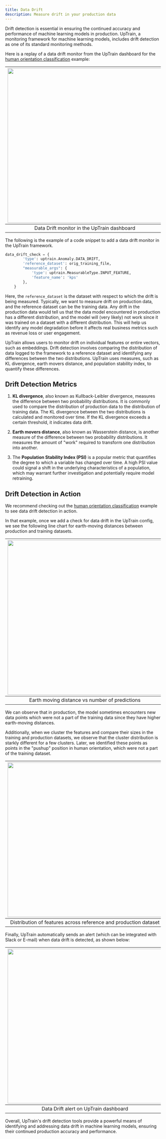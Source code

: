```yaml
---
title: Data Drift
description: Measure drift in your production data
---
```


Drift detection is essential in ensuring the continued accuracy and performance of machine learning models in production. UpTrain, a monitoring framework for machine learning models, includes drift detection as one of its standard monitoring methods.

Here is a replay of a data drift monitor from the UpTrain dashboard for the [human orientation classification](https://github.com/uptrain-ai/uptrain/blob/main/examples/human_orientation_classification/run.ipynb) example:

| <center> <img width="500" src="https://uptrain-demo.s3.us-west-1.amazonaws.com/human_orientation_classification/1_data_drift_and_edge_cases.gif"/> </center> |
| -------------------------------------------------------------------------------------------------------------------------------------------------------------|
| <center>Data Drift monitor in the UpTrain dashboard</center>                                                                                                 | 


The following is the example of a code snippet to add a data drift monitor in the UpTrain framework.

```python
data_drift_check = {
        'type': uptrain.Anomaly.DATA_DRIFT,
        'reference_dataset': orig_training_file,
        "measurable_args": {
            'type': uptrain.MeasurableType.INPUT_FEATURE,
            'feature_name': 'kps'  
        },
    }
```

Here, the `reference_dataset` is the dataset with respect to which the drift is being measured. Typically, we want to measure drift on production data, and the reference dataset can be the training data. Any drift in the production data would tell us that the data model encountered in production has a different distribution, and the model will (very likely) not work since it was trained on a dataset with a different distribution. This will help us identify any model degradation before it affects real business metrics such as revenue loss or user engagement.

UpTrain allows users to monitor drift on individual features or entire vectors, such as embeddings. Drift detection involves comparing the distribution of data logged to the framework to a reference dataset and identifying any differences between the two distributions. UpTrain uses measures, such as KL divergence, earth movers distance, and population stability index, to quantify these differences.

## Drift Detection Metrics

1. **KL divergence**, also known as Kullback-Leibler divergence, measures the difference between two probability distributions. It is commonly used to compare the distribution of production data to the distribution of training data. The KL divergence between the two distributions is calculated and monitored over time. If the KL divergence exceeds a certain threshold, it indicates data drift.

2. **Earth movers distance**, also known as Wasserstein distance, is another measure of the difference between two probability distributions. It measures the amount of "work" required to transform one distribution into another. 

3. The **Population Stability Index (PSI)** is a popular metric that quantifies the degree to which a variable has changed over time. A high PSI value could signal a shift in the underlying characteristics of a population, which may warrant further investigation and potentially require model retraining.

## Drift Detection in Action

We recommend checking out the [human orientation classification](https://github.com/uptrain-ai/uptrain/blob/main/examples/human_orientation_classification/run.ipynb) example to see data drift detection in action. 

In that example, once we add a check for data drift in the UpTrain config, we see the following line chart for earth-moving distances between production and training datasets.

| <center> <img width="500" src="/images/earth-moving-distance.png"/> </center>                                    |
| -----------------------------------------------------------------------------------------------------------------|
| <center>Earth moving distance vs number of predictions</center>                                                  | 

We can observe that in production, the model sometimes encounters new data points which were not a part of the training data since they have higher earth-moving distances.

Additionally, when we cluster the features and compare their sizes in the training and production datasets, we observe that the cluster distribution is starkly different for a few clusters. Later, we identified these points as points in the "pushup" position in human orientation, which were not a part of the training dataset.

| <center> <img width="500" src="/images/feature-distribution.png"/> </center>                                     |
| -----------------------------------------------------------------------------------------------------------------|
| <center>Distribution of features across reference and production dataset </center>                               | 

Finally, UpTrain automatically sends an alert (which can be integrated with Slack or E-mail) when data drift is detected, as shown below:

| <center> <img width="500" src="/images/data-drift-alert.png"/> </center>                                         |
| -----------------------------------------------------------------------------------------------------------------|
| <center>Data Drift alert on UpTrain dashboard </center>                                                          | 


Overall, UpTrain's drift detection tools provide a powerful means of identifying and addressing data drift in machine learning models, ensuring their continued production accuracy and performance.
